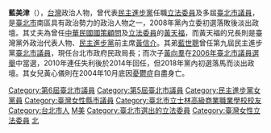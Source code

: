 {{Infobox_officeholder
| name = 藍美津
| image name =
| width = 
| sex = 女 
| nationality = {{ROC}}
| Native place = [[臺北市|臺北市]]
| date of birth = {{birth date and age|1944|9|7}}
| party = {{Dpp|25px}}
| place of birth = {{TWN}}[[臺北市|臺北市]]
| spouse = [[黃天福_(臺灣)|黃天福]]
| relatives =（弟）[[藍世聰|藍世聰]]
| children  =次子[[黃向羣|黃向羣]]<br>女兒[[黃心儀|黃心儀]]
| educate = 
* 北市高商畢業
| past = 
* 民主進步黨建黨黨員 
* 蓬萊島系列雜誌總經理 
* 黃信介、黃天福競選立委助選員 
* 陳水扁競選市議員助選員 
* 尤清、呂秀蓮、蘇貞昌競選縣長助選員 
* 吳淑珍競選立委總幹事 
* 臺北市議會（第五屆）議員<br><span style="color: blue;">（1985年12月25日-1989年12月24日）</span>
* 臺北市議會（第六屆）議員<br><span style="color: blue;">（1989年12月25日-1994年12月24日）</span> 
* 臺北市議會（第七屆）議員<br><span style="color: blue;">（1994年12月25日-1998年12月24日）</span> 
* 臺北市議會民主進步黨黨團召集人 
* 臺北市議會審查會召集人 
* 民主進步黨臺北市議會黨團幹事長 
* 民進黨創黨黨員、中央執行委員、財務委員、中央評議會主任委員
* 勵馨基金會顧問 
* 盲人福利協進會顧問 
* 臺北市社會福利聯盟諮詢委員 
* 玉蘭花會會員 
* 臺北市議會（第八屆）議員（任內離職）<br><span style="color: blue;">（1998年12月25日-2002年1月31日）</span> 
* 陳水扁競選總統臺北市副主任委員 
* 立法院（第五屆）委員<br><span style="color: blue;">（2002年2月1日-2005年1月31日）</span>
* 立法院（第六屆）委員<br><span style="color: blue;">（2005年2月1日-2008年1月31日）</span>
* 陳水扁競選連任台北市水噹噹婦女後援會會長
* 中華花藝研究推廣基金會董事長
* 謝長廷競選總統臺北市主任委員
* 蔡英文競選總統臺北市主任委員
}}
'''藍美津'''（{{bd|1944年|9月7日|catIdx=L蓝}}），[[台灣|台灣]]政治人物，曾代表[[民主進步黨|民主進步黨]]任職[[立法委員|立法委員]]及多屆[[臺北市議會|臺北市議員]]，是[[臺北市|臺北市]]南區具有政治勢力的政治人物之一，2008年黨內立委初選落敗後淡出政壇。其丈夫為曾任[[中華民國|中華民國]][[國策顧問|國策顧問]]及[[立法委員|立法委員]]的[[黃天福_(台灣)|黃天福]]，而黃天福的兄長則是臺灣黨外政治代表人物、[[民主進步黨|民主進步黨]]前主席[[黃信介|黃信介]]。其弟[[藍世聰|藍世聰]]曾任第九屆民主進步黨[[臺北市議會|臺北市議員]]，現任台北市政府民政局長；而次子[[黃向羣|黃向羣]]在[[2006年中華民國直轄市市長暨市議員選舉|2006年臺北市議員選舉]]中當選，2010年連任失利後於2014年回任，但2018年黨內初選落馬而淡出政壇。其女兒黃心儀則在2004年10月底因[[憂鬱症|憂鬱症]]自盡身亡。

{{中華民國第六屆立法委員}}
{{中華民國第五屆立法委員}}
{{第8屆臺北市議員}} 
{{第7屆臺北市議員}} 

{{DEFAULTSORT:Lan藍}}
[[Category:第6屆臺北市議員|Category:第6屆臺北市議員]]
[[Category:第5屆臺北市議員|Category:第5屆臺北市議員]]
[[Category:民主進步黨女黨員|Category:民主進步黨女黨員]]
[[Category:臺灣女性縣市議員|Category:臺灣女性縣市議員]]
[[Category:臺北市立士林高級商業職業學校校友|Category:臺北市立士林高級商業職業學校校友]]
[[Category:台北市人|Category:台北市人]]
[[Category:藍姓|M美]]
[[Category:臺北市選出的立法委員|Category:臺北市選出的立法委員]]
[[Category:臺灣女性立法委員|Category:臺灣女性立法委員]]
[[Category:民主進步黨籍立法委員|北]]
